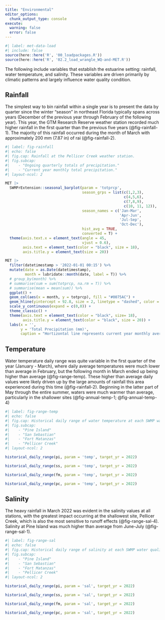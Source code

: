```yaml
---
title: "Environmental"
editor_options: 
  chunk_output_type: console
execute: 
  warning: false
  error: false
---
```


```r
#| label: met-data-load
#| include: false
source(here::here('R', '00_loadpackages.R'))
source(here::here('R', '02.2_load_wrangle_WQ-and-MET.R'))
```

The following include variables that establish the estuarine setting: rainfall, water temperature, and salinity. These variables are driven primarily by climatic patterns and largely influence water quality condition.

## Rainfall

The simplest way to bin rainfall within a single year is to present the data by quarter since the winter "season" in northeast Florida typically spans across years (December of the previous year through February of the following year). This year, the GTM Research Reserve weather station recorded much higher rainfall in the first quarter than the previous five years (@fig-rainfall-1). The majority of this rainfall occurred during the month of March with approximately 200 mm (7.87 in) of rai (@fig-rainfall-2).

```r
#| label: fig-rainfall
#| echo: false
#| fig.cap: Rainfall at the Pellicer Creek weather station.
#| fig.subcap:
#|    - "Ongoing quarterly totals of precipitation."
#|    - "Current year monthly total precipitation."
#| layout-ncol: 2

MET |> 
  SWMPrExtension::seasonal_barplot(param = 'totprcp',
                                   season_grps = list(c(1,2,3), 
                                                      c(4,5,6), 
                                                      c(7,8,9), 
                                                      c(10, 11, 12)),
                                   season_names = c('Jan-Mar', 
                                                    'Apr-Jun', 
                                                    'Jul-Sep', 
                                                    'Oct-Dec'),
                                   hist_avg = TRUE,
                                   converted = T) + 
  theme(axis.text.x = element_text(angle = 45,
                                   vjust = 0.6),
        axis.text = element_text(color = "black", size = 18),
        axis.title.y = element_text(size = 20))

MET |> 
  filter(datetimestamp > '2022-01-01 00:15') %>%
  mutate(date = as.Date(datetimestamp),
         month = lubridate::month(date, label = T)) %>% 
  # group_by(month) %>%
  # summarise(sum = sum(totprcp, na.rm = T)) %>%
  # summarise(mean = mean(sum)) %>%
  ggplot() +
  geom_col(aes(x = month, y = totprcp), fill = "#0075AC") +
  geom_hline(yintercept = 92.8, size = 2, linetype = "dashed", color = "grey50") +
  scale_y_continuous(expand = c(0,0)) +
  theme_classic() +
  theme(axis.text = element_text(color = "black", size= 18),
        axis.title.y = element_text(color = "black", size = 20)) +
  labs(x = '',
       y = 'Total Precipitation (mm)',
       caption = "Hortizontal line represents current year monthly average.")
```

## Temperature

Water temperature daily range was quite variable in the first quarter of the year (January - March), where daily average temperatures were much lower than average in February, but the following month in March ended up being higher than average (@fig-range-temp). These higher than average daily values were likely driven up by the large amounts of rainfall this area experienced during this time (@fig-rainfall-2). Beginning in the latter part of May through the entire summer, waters were much warmer than average, particularly in the shallower sites (@fig-annual-temp-1; @fig-annual-temp-4)

```r
#| label: fig-range-temp
#| echo: false
#| fig.cap: Historical daily range of water temperature at each SWMP water quality station with current year daily average overlaid in blue.
#| fig.subcap:
#|    - "Pine Island"
#|    - "San Sebastian"
#|    - "Fort Matanzas"
#|    - "Pellicer Creek"
#| layout-ncol: 2

historical_daily_range(pi, param = 'temp', target_yr = 2022)

historical_daily_range(ss, param = 'temp', target_yr = 2022)

historical_daily_range(fm, param = 'temp', target_yr = 2022)

historical_daily_range(pc, param = 'temp', target_yr = 2022)
```

## Salinity

The heavy rainfall in March 2022 was evident in the salinity values at all stations, with the greatest impact occurring at the shallowest site, Pellicer Creek, which is also the most sensitive to runoff effects (@fig-range-sal-4). Salinity at Pine Island was much higher than average from June-July (@fig-range-sal-1). 

```r
#| label: fig-range-sal
#| echo: false
#| fig.cap: Historical daily range of salinity at each SWMP water quality station with current year daily average overlaid in blue.
#| fig.subcap:
#|    - "Pine Island"
#|    - "San Sebastian"
#|    - "Fort Matanzas"
#|    - "Pellicer Creek"
#| layout-ncol: 2

historical_daily_range(pi, param = 'sal', target_yr = 2022)

historical_daily_range(ss, param = 'sal', target_yr = 2022)

historical_daily_range(fm, param = 'sal', target_yr = 2022)

historical_daily_range(pc, param = 'sal', target_yr = 2022)
```